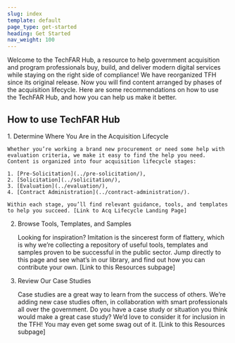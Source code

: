 ```yaml
---
slug: index
template: default
page_type: get-started
heading: Get Started
nav_weight: 100
---
```

Welcome to the TechFAR Hub, a resource to help government acquisition and program professionals buy, build, and deliver modern digital services while staying on the right side of compliance! We have reorganized TFH since its original release. Now you will find content arranged by phases of the acquisition lifecycle. Here are some recommendations on how to use the TechFAR Hub, and how you can help us make it better.

## How to use TechFAR Hub

<ProcessList>
1. Determine Where You Are in the Acquisition Lifecycle

    Whether you’re working a brand new procurement or need some help with evaluation criteria, we make it easy to find the help you need. Content is organized into four acquisition lifecycle stages: 

    1. [Pre-Solicitation](../pre-solicitation/),
    2. [Solicitation](../solicitation/), 
    3. [Evaluation](../evaluation/), 
    4. [Contract Administration](../contract-administration/). 
    
    Within each stage, you’ll find relevant guidance, tools, and templates to help you succeed. [Link to Acq Lifecycle Landing Page]

2. Browse Tools, Templates, and Samples

    Looking for inspiration? Imitation is the sincerest form of flattery, which is why we’re collecting a repository of useful tools, templates and samples proven to be successful in the public sector. Jump directly to this page and see what’s in our library, and find out how you can contribute your own. [Link to this Resources subpage]

3. Review Our Case Studies

    Case studies are a great way to learn from the success of others. We’re adding new case studies often, in collaboration with smart professionals all over the government. Do you have a case study or situation you think would make a great case study? We’d love to consider it for inclusion in the TFH! You may even get some swag out of it. [Link to this Resources subpage]
</ProcessList>

